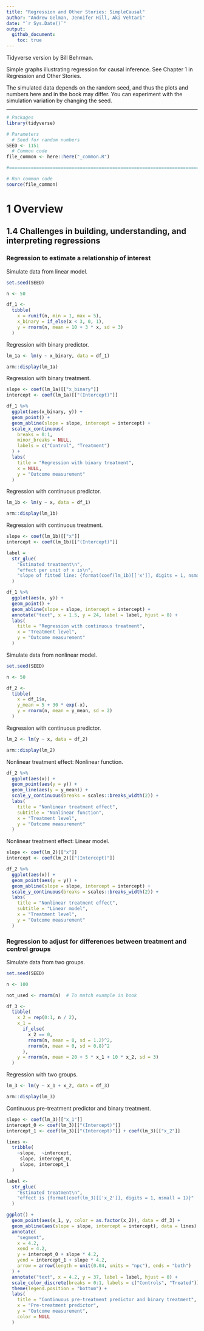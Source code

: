 ```yaml
---
title: "Regression and Other Stories: SimpleCausal"
author: "Andrew Gelman, Jennifer Hill, Aki Vehtari"
date: "`r Sys.Date()`"
output:
  github_document:
    toc: true
---
```

Tidyverse version by Bill Behrman.

Simple graphs illustrating regression for causal inference. See
Chapter 1 in Regression and Other Stories.

The simulated data depends on the random seed, and thus the plots
and numbers here and in the book may differ. You can experiment
with the simulation variation by changing the seed.

-------------

```r
# Packages
library(tidyverse)

# Parameters
  # Seed for random numbers
SEED <- 1151
  # Common code
file_common <- here::here("_common.R")

#===============================================================================

# Run common code
source(file_common)
```

# 1 Overview

## 1.4 Challenges in building, understanding, and interpreting regressions

### Regression to estimate a relationship of interest

Simulate data from linear model.

```r
set.seed(SEED)

n <- 50

df_1 <- 
  tibble(
    x = runif(n, min = 1, max = 5),
    x_binary = if_else(x < 3, 0, 1),
    y = rnorm(n, mean = 10 + 3 * x, sd = 3)
  )
```

Regression with binary predictor.

```r
lm_1a <- lm(y ~ x_binary, data = df_1)

arm::display(lm_1a)
```

Regression with binary treatment.

```r
slope <- coef(lm_1a)[["x_binary"]]
intercept <- coef(lm_1a)[["(Intercept)"]]

df_1 %>% 
  ggplot(aes(x_binary, y)) +
  geom_point() +
  geom_abline(slope = slope, intercept = intercept) +
  scale_x_continuous(
    breaks = 0:1,
    minor_breaks = NULL,
    labels = c("Control", "Treatment")
  ) +
  labs(
    title = "Regression with binary treatment",
    x = NULL,
    y = "Outcome measurement"
  )
```

Regression with continuous predictor.

```r
lm_1b <- lm(y ~ x, data = df_1)

arm::display(lm_1b)
```

Regression with continuous treatment.

```r
slope <- coef(lm_1b)[["x"]]
intercept <- coef(lm_1b)[["(Intercept)"]]

label = 
  str_glue(
    "Estimated treatment\n",
    "effect per unit of x is\n",
    "slope of fitted line: {format(coef(lm_1b)[['x']], digits = 1, nsmall = 1)}"
  )

df_1 %>% 
  ggplot(aes(x, y)) +
  geom_point() +
  geom_abline(slope = slope, intercept = intercept) +
  annotate("text", x = 1.5, y = 24, label = label, hjust = 0) +
  labs(
    title = "Regression with continuous treatment",
    x = "Treatment level",
    y = "Outcome measurement"
  )
```

Simulate data from nonlinear model.

```r
set.seed(SEED)

n <- 50

df_2 <- 
  tibble(
    x = df_1$x,
    y_mean = 5 + 30 * exp(-x),
    y = rnorm(n, mean = y_mean, sd = 2)
  )
```

Regression with continuous predictor.

```r
lm_2 <- lm(y ~ x, data = df_2)

arm::display(lm_2)
```

Nonlinear treatment effect: Nonlinear function.

```r
df_2 %>% 
  ggplot(aes(x)) +
  geom_point(aes(y = y)) +
  geom_line(aes(y = y_mean)) +
  scale_y_continuous(breaks = scales::breaks_width(2)) +
  labs(
    title = "Nonlinear treatment effect",
    subtitle = "Nonlinear function",
    x = "Treatment level",
    y = "Outcome measurement"
  )
```

Nonlinear treatment effect: Linear model.

```r
slope <- coef(lm_2)[["x"]]
intercept <- coef(lm_2)[["(Intercept)"]]

df_2 %>% 
  ggplot(aes(x)) +
  geom_point(aes(y = y)) +
  geom_abline(slope = slope, intercept = intercept) +
  scale_y_continuous(breaks = scales::breaks_width(2)) +
  labs(
    title = "Nonlinear treatment effect",
    subtitle = "Linear model",
    x = "Treatment level",
    y = "Outcome measurement"
  )
```

### Regression to adjust for differences between treatment and control groups

Simulate data from two groups.

```r
set.seed(SEED)

n <- 100

not_used <- rnorm(n)  # To match example in book

df_3 <- 
  tibble(
    x_2 = rep(0:1, n / 2),
    x_1 = 
      if_else(
        x_2 == 0,
        rnorm(n, mean = 0, sd = 1.2)^2,
        rnorm(n, mean = 0, sd = 0.8)^2
      ),
    y = rnorm(n, mean = 20 + 5 * x_1 + 10 * x_2, sd = 3)
  )
```

Regression with two groups.

```r
lm_3 <- lm(y ~ x_1 + x_2, data = df_3)

arm::display(lm_3)
```

Continuous pre-treatment predictor and binary treatment.

```r
slope <- coef(lm_3)[["x_1"]]
intercept_0 <- coef(lm_3)[["(Intercept)"]]
intercept_1 <- coef(lm_3)[["(Intercept)"]] + coef(lm_3)[["x_2"]]

lines <- 
  tribble(
    ~slope,  ~intercept,
     slope, intercept_0,
     slope, intercept_1
  )

label <- 
  str_glue(
    "Estimated treatment\n",
    "effect is {format(coef(lm_3)[['x_2']], digits = 1, nsmall = 1)}"
  )

ggplot() +
  geom_point(aes(x_1, y, color = as.factor(x_2)), data = df_3) +
  geom_abline(aes(slope = slope, intercept = intercept), data = lines) +
  annotate(
    "segment",
    x = 4.2,
    xend = 4.2,
    y = intercept_0 + slope * 4.2,
    yend = intercept_1 + slope * 4.2,
    arrow = arrow(length = unit(0.04, units = "npc"), ends = "both")
  ) +
  annotate("text", x = 4.2, y = 37, label = label, hjust = 0) +
  scale_color_discrete(breaks = 0:1, labels = c("Controls", "Treated")) +
  theme(legend.position = "bottom") +
  labs(
    title = "Continuous pre-treatment predictor and binary treatment",
    x = "Pre-treatment predictor",
    y = "Outcome measurement",
    color = NULL
  )
```
